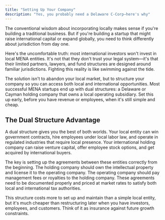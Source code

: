 ```yaml
---
title: "Setting Up Your Company"
description: "Yes, you probably need a Delaware C-Corp—here's why"
---
```


The conventional wisdom about incorporating locally makes sense if you're building a traditional business. But if you're building a startup that might raise international capital or expand globally, you need to think differently about jurisdiction from day one.

Here's the uncomfortable truth: most international investors won't invest in local MENA entities. It's not that they don't trust your legal system—it's that their limited partners, lawyers, and fund structures are designed around familiar jurisdictions. Fighting this reality is like swimming against the tide.

The solution isn't to abandon your local market, but to structure your company so you can access both local and international opportunities. Most successful MENA startups end up with dual structures: a Delaware or Cayman holding company that owns a local operating subsidiary. Set this up early, before you have revenue or employees, when it's still simple and cheap.

## The Dual Structure Advantage

A dual structure gives you the best of both worlds. Your local entity can win government contracts, hire employees under local labor law, and operate in regulated industries that require local presence. Your international holding company can raise venture capital, offer employee stock options, and get acquired by international buyers.

The key is setting up the agreements between these entities correctly from the beginning. The holding company should own the intellectual property and license it to the operating company. The operating company should pay management fees or royalties to the holding company. These agreements need to be documented properly and priced at market rates to satisfy both local and international tax authorities.

This structure costs more to set up and maintain than a simple local entity, but it's much cheaper than restructuring later when you have investors, employees, and customers. Think of it as insurance against future growth constraints.